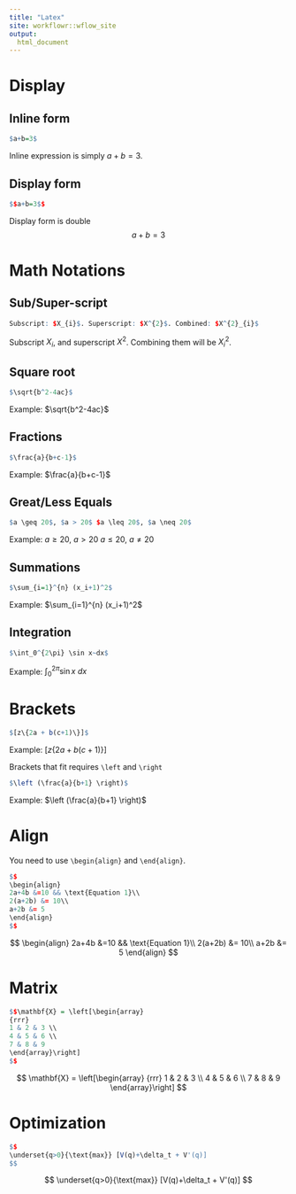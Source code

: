 ```yaml
---
title: "Latex"
site: workflowr::wflow_site
output:  
  html_document
---
```


# Display

## Inline form
```r
$a+b=3$
```
Inline expression is simply $a+b=3$.

## Display form
```r
$$a+b=3$$
```
Display form is double $$a+b=3$$

# Math Notations

## Sub/Super-script
```r
Subscript: $X_{i}$. Superscript: $X^{2}$. Combined: $X^{2}_{i}$
```
Subscript $X_{i}$, and superscript $X^{2}$. Combining them will be $X^{2}_{i}$.

## Square root
```r
$\sqrt{b^2-4ac}$
```
Example: $\sqrt{b^2-4ac}$

## Fractions
```r
$\frac{a}{b+c-1}$
```
Example: $\frac{a}{b+c-1}$

## Great/Less Equals
```r
$a \geq 20$, $a > 20$ $a \leq 20$, $a \neq 20$
```
Example: $a \geq 20$, $a > 20$ $a \leq 20$, $a \neq 20$

## Summations
```r
$\sum_{i=1}^{n} (x_i+1)^2$
```
Example: $\sum_{i=1}^{n} (x_i+1)^2$

## Integration
```r
$\int_0^{2\pi} \sin x~dx$
```
Example: $\int_0^{2\pi} \sin x~dx$

# Brackets
```r
$[z\{2a + b(c+1)\}]$
```
Example: $[z\{2a + b(c+1)\}]$

Brackets that fit requires `\left` and `\right`
```r
$\left (\frac{a}{b+1} \right)$
```
Example: $\left (\frac{a}{b+1} \right)$

# Align
You need to use `\begin{align}` and `\end{align}`.
```r
$$
\begin{align}
2a+4b &=10 && \text{Equation 1}\\
2(a+2b) &= 10\\
a+2b &= 5
\end{align}
$$
```
$$
\begin{align}
2a+4b &=10 && \text{Equation 1}\\
2(a+2b) &= 10\\
a+2b &= 5
\end{align}
$$

# Matrix
```r
$$\mathbf{X} = \left[\begin{array}
{rrr}
1 & 2 & 3 \\
4 & 5 & 6 \\
7 & 8 & 9
\end{array}\right]
$$
```
$$
\mathbf{X} = \left[\begin{array}
{rrr}
1 & 2 & 3 \\
4 & 5 & 6 \\
7 & 8 & 9
\end{array}\right]
$$

# Optimization
```r
$$
\underset{q>0}{\text{max}} [V(q)+\delta_t + V'(q)]
$$
```
$$
\underset{q>0}{\text{max}} [V(q)+\delta_t + V'(q)]
$$








